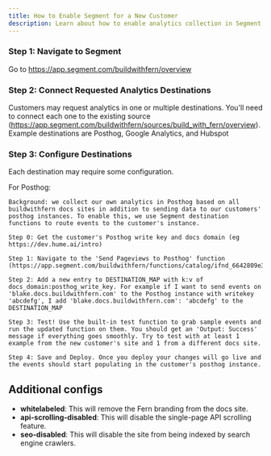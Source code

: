```yaml
---
title: How to Enable Segment for a New Customer
description: Learn about how to enable analytics collection in Segment for a customer's docs site
---
```


<Steps>

  ### Step 1: Navigate to Segment
  
  Go to https://app.segment.com/buildwithfern/overview
  
  ### Step 2: Connect Requested Analytics Destinations
  
  Customers may request analytics in one or multiple destinations. You'll need to connect each one to the existing source (https://app.segment.com/buildwithfern/sources/build_with_fern/overview). Example destinations are Posthog, Google Analytics, and Hubspot
  
  ### Step 3: Configure Destinations
  Each destination may require some configuration. 
  
  For Posthog:
  
    Background: we collect our own analytics in Posthog based on all buildwithfern docs sites in addition to sending data to our customers' posthog instances. To enable this, we use Segment destination functions to route events to the customer's instance.
    
    Step 0: Get the customer's Posthog write key and docs domain (eg https://dev.hume.ai/intro)
    
    Step 1: Navigate to the 'Send Pageviews to Posthog' function (https://app.segment.com/buildwithfern/functions/catalog/ifnd_6642809e38542e19d398034e/edit/code)
    
    Step 2: Add a new entry to DESTINATION_MAP with k:v of docs_domain:posthog_write_key. For example if I want to send events on 'blake.docs.buildwithfern.com' to the Posthog instance with writekey 'abcdefg', I add 'blake.docs.buildwithfern.com': 'abcdefg' to the DESTINATION_MAP
    
    Step 3: Test! Use the built-in test function to grab sample events and run the updated function on them. You should get an 'Output: Success' message if everything goes smoothly. Try to test with at least 1 example from the new customer's site and 1 from a different docs site. 
    
    Step 4: Save and Deploy. Once you deploy your changes will go live and the events should start populating in the customer's posthog instance.
</Steps>

## Additional configs

- **whitelabeled**: This will remove the Fern branding from the docs site.
- **api-scrolling-disabled**: This will disable the single-page API scrolling feature.
- **seo-disabled**: This will disable the site from being indexed by search engine crawlers.
